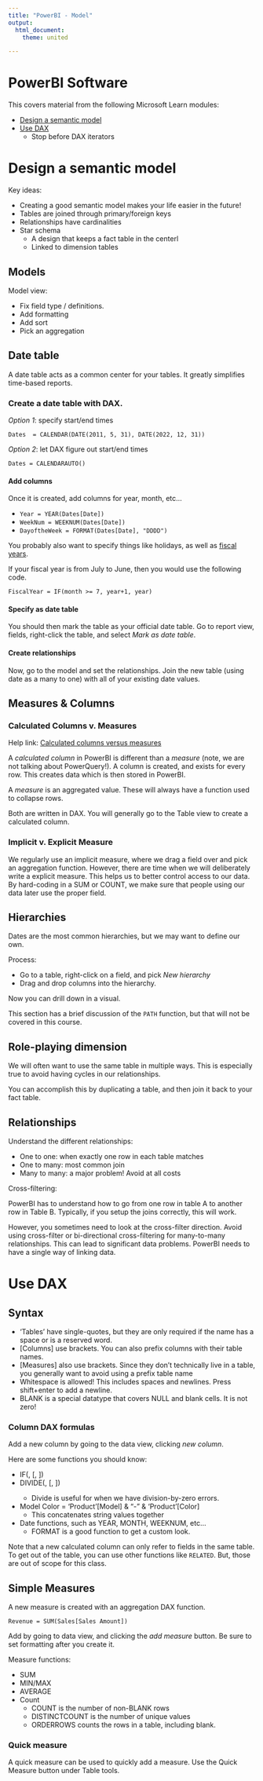 ```yaml
--- 
title: "PowerBI - Model"
output: 
  html_document:
    theme: united

---
```


# PowerBI Software

This covers material from the following Microsoft Learn modules:


- [Design a semantic model](https://learn.microsoft.com/en-us/training/modules/design-model-power-bi/)
- [Use DAX](https://learn.microsoft.com/en-us/training/paths/dax-power-bi/)
  - Stop before DAX iterators


# Design a semantic model

Key ideas:

- Creating a good semantic model makes your life easier in the future!
- Tables are joined through primary/foreign keys
- Relationships have cardinalities
- Star schema
  - A design that keeps a fact table in the centerl
  - Linked to dimension tables


## Models

Model view: 

- Fix field type / definitions.
- Add formatting
- Add sort
- Pick an aggregation

## Date table

A date table acts as a common center for your tables. It greatly simplifies time-based reports.

### Create a date table with DAX. 

*Option 1*: specify start/end times

`Dates  = CALENDAR(DATE(2011, 5, 31), DATE(2022, 12, 31))`

*Option 2*: let DAX figure out start/end times

`Dates = CALENDARAUTO()`

#### Add columns

Once it is created, add columns for year, month, etc...

- `Year = YEAR(Dates[Date])`
- `WeekNum = WEEKNUM(Dates[Date])`
- `DayoftheWeek = FORMAT(Dates[Date], "DDDD")`


You probably also want to specify things like holidays, as well as [fiscal years](https://www.wallstreetmojo.com/fiscal-year-vs-calendar-year/). 

If your fiscal year is from July to June, then you would use the following code.

`FiscalYear = IF(month >= 7, year+1, year)`

#### Specify as date table

You should then mark the table as your official date table. Go to report view, fields, right-click the table, and select *Mark as date table*.

#### Create relationships

Now, go to the model and set the relationships. Join the new table (using date as a many to one) with all of your existing date values.

## Measures & Columns

### Calculated Columns v. Measures

Help link: [Calculated columns versus measures](https://www.sqlbi.com/articles/calculated-columns-and-measures-in-dax/)

A *calculated column* in PowerBI is different than a *measure* (note, we are not talking about PowerQuery!). A column is created, and exists for every row. This creates data which is then stored in PowerBI.

A *measure* is an aggregated value. These will always have a function used to collapse rows.

Both are written in DAX. You will generally go to the Table view to create a calculated column.

### Implicit v. Explicit Measure

We regularly use an implicit measure, where we drag a field over and pick an aggregation function. However, there are time when we will deliberately write a explicit measure. This helps us to better control access to our data. By hard-coding in a SUM or COUNT, we make sure that people using our data later use the proper field.

## Hierarchies

Dates are the most common hierarchies, but we may want to define our own.

Process:

- Go to a table, right-click on a field, and pick *New hierarchy*
- Drag and drop columns into the hierarchy.

Now you can drill down in a visual.

This section has a brief discussion of the `PATH` function, but that will not be covered in this course.

## Role-playing dimension

We will often want to use the same table in multiple ways. This is especially true to avoid having cycles in our relationships. 

You can accomplish this by duplicating a table, and then join it back to your fact table.

## Relationships

Understand the different relationships:

- One to one: when exactly one row in each table matches
- One to many: most common join
- Many to many: a major problem!  Avoid at all costs

Cross-filtering:

PowerBI has to understand how to go from one row in table A to another row in Table B. Typically, if you setup the joins correctly, this will work.

However, you sometimes need to look at the cross-filter direction. Avoid using cross-filter or bi-directional cross-filtering for many-to-many relationships. This can lead to significant data problems. PowerBI needs to have a single way of linking data.

# Use DAX


## Syntax

- 'Tables' have single-quotes, but they are only required if the name has a space or is a reserved word.
- [Columns] use brackets. You can also prefix columns with their table names.
- [Measures] also use brackets. Since they don't technically live in a table, you generally want to avoid using a prefix table name
- Whitespace is allowed! This includes spaces and newlines. Press shift+enter to add a newline.
- BLANK is a special datatype that covers NULL and blank cells. It is not zero!


### Column DAX formulas

Add a new column by going to the data view, clicking *new column*. 

Here are some functions you should know:

- IF(<logical_test>, <value_if_true>[, <value_if_false>])
- DIVIDE(<numerator>, <denominator>[, <alternate_result>])
  - Divide is useful for when we have division-by-zero errors.
- Model Color = 'Product'[Model] & "-" & 'Product'[Color]
  - This concatenates string values together
- Date functions, such as YEAR, MONTH, WEEKNUM, etc...
  - FORMAT is a good function to get a custom look.

Note that a new calculated column can only refer to fields in the same table. To get out of the table, you can use other functions like `RELATED`. But, those are out of scope for this class.


## Simple Measures

A new measure is created with an aggregation DAX function.

`Revenue = SUM(Sales[Sales Amount])`

Add by going to data view, and clicking the *add measure* button. Be sure to set formatting after you create it.

Measure functions:

- SUM
- MIN/MAX
- AVERAGE
- Count
  - COUNT is the number of non-BLANK rows
  - DISTINCTCOUNT is the number of unique values
  - ORDERROWS counts the rows in a table, including blank.

### Quick measure

A quick measure can be used to quickly add a measure. Use the Quick Measure button under Table tools.